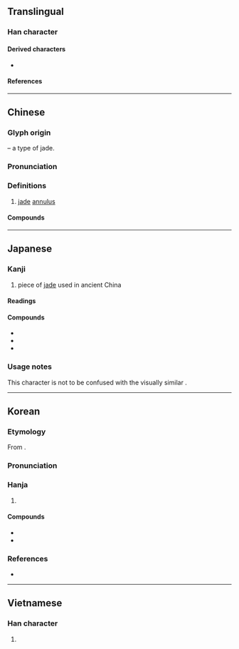 {{also|壁}}
{{character info}}
==Translingual==

===Han character===
{{Han char|rn=96|rad=玉|as=13|sn=18|four=70103|canj=SJMGI|ids=⿱辟玉}}

====Derived characters====
* {{l|mul|[[𬉭]]}}

====References====
{{Han ref|kx=0742.290|dkj=21269|dj=1151.350|hdz=21142.160|uh=74A7}}

----

==Chinese==
{{zh-forms}}
{{zh-wp|zh:璧|en:Bi (jade)}}

===Glyph origin===
{{Han etym}}
{{Han compound|辟|玉|ls=psc|c1=p|c2=s}} – a type of jade.

===Pronunciation===
{{zh-pron
|m=bì
|c=bik1,bik3
|h=pfs=
|md=
|mn=qz:phiak/tw,xm,zz:phek/qz:piak/xm,zz:pek
|w=
|mc=y
|oc=y
|cat=n
}}

===Definitions===
{{zh-hanzi}}

# [[jade]] [[annulus]]

====Compounds====
{{zh-der|反璧|和璧|垂璧|和氏璧|完璧歸趙|夜光璧|中西合璧|合璧|圭璧|尺璧|寸陰尺璧|匹夫懷璧|完璧|夫婦合璧|寒璧|和璧隋珠|合璧連珠|原璧歸趙|奉璧|白璧青蠅|白璧微瑕|拱璧|璧趙|璧合珠連|璧人|白璧無瑕|秦庭歸璧|破璧毀珪|珠沉璧碎|璧田|珠聯璧合|白璧之瑕|白璧|璧還|璧謝|璧璫|璧月|璧日|璧回|璧合珠聯|珍同拱璧|懷璧其罪|棄璧負嬰|捐金抵璧|日月合璧|系璧|餘珍璧謝|連璧|銜璧|面縛銜璧|遺珠棄璧|還珠返璧|連城璧|返璧|連珠合璧}}

----

==Japanese==
{{wp|lang=ja}}

===Kanji===
{{ja-kanji|grade=|rs=玉13}}

# piece of [[jade]] used in ancient China

====Readings====
{{ja-readings
|goon=ひゃく
|kanon=へき
|kun=たま-
}}

====Compounds====
{{der-top|Compounds}}
* {{ja-r|完璧|かんぺき}}
* {{ja-r|圭璧|けいへき}}
* {{ja-r|双璧|そうへき}}
{{der-bottom}}

===Usage notes===
This character is not to be confused with the visually similar {{l|ja|壁}}.

----

==Korean==

===Etymology===
From {{der|ko|ltc|-}} {{ltc-l|璧}}. {{hanja-hunmong|벽〮|pyék|金寳}}

===Pronunciation===
{{ko-hanja-pron|벽|pjʌ̹k̚}}

===Hanja===
{{ko-hanja-search}}
{{ko-hanja|구슬|벽}}

# {{hanja form of|벽|[[jade]]}}

====Compounds====
{{der-top|Compounds}}
* {{ko-l|완벽|完璧}}
* {{ko-l|쌍벽|雙璧}}
{{der-bottom}}

===References===
* {{R:hanjadoc|7510}}

----

==Vietnamese==

===Han character===
{{vi-hantu|[[bích]], [[bệch]], [[bịch]], [[vách]]|rs=玉13}}

# {{rfdef|vi|sort=玉13}}